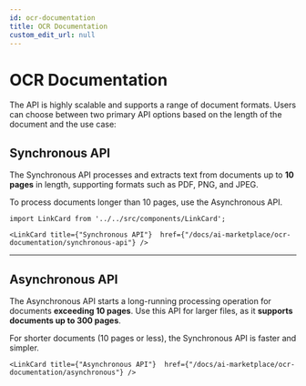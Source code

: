 ```yaml
---
id: ocr-documentation
title: OCR Documentation
custom_edit_url: null
---
```


# OCR Documentation

The API is highly scalable and supports a range of document formats. Users can choose between two primary API options based on the length of the document and the use case:

## Synchronous API

The Synchronous API processes and extracts text from documents up to **10 pages** in length, supporting formats such as PDF, PNG, and JPEG.

To process documents longer than 10 pages, use the Asynchronous API.

```mdx-code-block
import LinkCard from '../../src/components/LinkCard';

<LinkCard title={"Synchronous API"}  href={"/docs/ai-marketplace/ocr-documentation/synchronous-api"} />
```

<hr />

## Asynchronous API

The Asynchronous API starts a long-running processing operation for documents **exceeding 10 pages**. Use this API for larger files, as it **supports documents up to 300 pages**.

For shorter documents (10 pages or less), the Synchronous API is faster and simpler.

```mdx-code-block
<LinkCard title={"Asynchronous API"}  href={"/docs/ai-marketplace/ocr-documentation/asynchronous"} />
```
